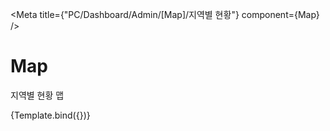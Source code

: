 

<Meta title={"PC/Dashboard/Admin/[Map]/지역별 현황"} component={Map} />

# Map

지역별 현황 맵


<Canvas>
    <Story
        name="Default"
        args={{
            leftItems: [1, 2, 3, 4, 5],
            rightItems: [1, 2, 3, 4, 5],
            legends: [
                {
                    color: "skyblue",
                    label: "가동 중",
                },
                {
                    color: "lightgrey",
                    label: "미가동",
                },
            ],
        }}
    >
        {Template.bind({})}
    </Story>
</Canvas>

